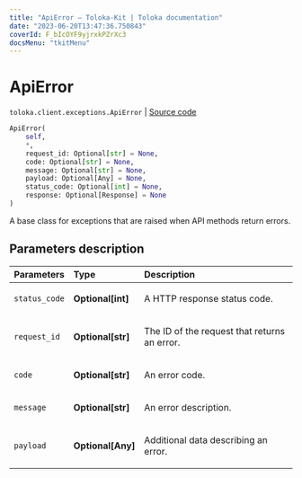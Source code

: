 ```yaml
---
title: "ApiError — Toloka-Kit | Toloka documentation"
date: "2023-06-20T13:47:36.750843"
coverId: F_bIcOYF9yjrxkPZrXc3
docsMenu: "tkitMenu"
---
```


# ApiError

`toloka.client.exceptions.ApiError` | [Source code](https://github.com/Toloka/toloka-kit/blob/v1.2.0/src/client/exceptions.py#L54)

```python
ApiError(
    self,
    *,
    request_id: Optional[str] = None,
    code: Optional[str] = None,
    message: Optional[str] = None,
    payload: Optional[Any] = None,
    status_code: Optional[int] = None,
    response: Optional[Response] = None
)
```

A base class for exceptions that are raised when API methods return errors.

## Parameters description

| Parameters | Type | Description |
| :----------| :----| :-----------|
`status_code`|**Optional\[int\]**|<p>A HTTP response status code.</p>
`request_id`|**Optional\[str\]**|<p>The ID of the request that returns an error.</p>
`code`|**Optional\[str\]**|<p>An error code.</p>
`message`|**Optional\[str\]**|<p>An error description.</p>
`payload`|**Optional\[Any\]**|<p>Additional data describing an error.</p>